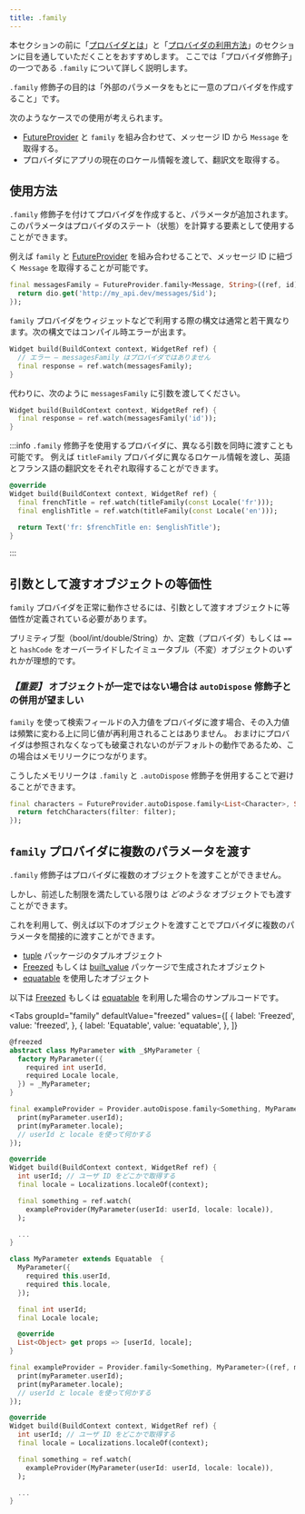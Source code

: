 ```yaml
---
title: .family
---
```



本セクションの前に「[プロバイダとは](/docs/concepts/providers)」と「[プロバイダの利用方法](/docs/concepts/reading)」のセクションに目を通していただくことをおすすめします。
ここでは「プロバイダ修飾子」の一つである `.family` について詳しく説明します。

`.family` 修飾子の目的は「外部のパラメータをもとに一意のプロバイダを作成すること」です。

次のようなケースでの使用が考えられます。

- [FutureProvider] と `family` を組み合わせて、メッセージ ID から `Message` を取得する。
- プロバイダにアプリの現在のロケール情報を渡して、翻訳文を取得する。

## 使用方法

`.family` 修飾子を付けてプロバイダを作成すると、パラメータが追加されます。
このパラメータはプロバイダのステート（状態）を計算する要素として使用することができます。

例えば `family` と [FutureProvider] を組み合わせることで、メッセージ ID に紐づく `Message` を取得することが可能です。

```dart
final messagesFamily = FutureProvider.family<Message, String>((ref, id) async {
  return dio.get('http://my_api.dev/messages/$id');
});
```

`family` プロバイダをウィジェットなどで利用する際の構文は通常と若干異なります。次の構文ではコンパイル時エラーが出ます。

```dart
Widget build(BuildContext context, WidgetRef ref) {
  // エラー – messagesFamily はプロバイダではありません
  final response = ref.watch(messagesFamily);
}
```

代わりに、次のように `messagesFamily` に引数を渡してください。

```dart
Widget build(BuildContext context, WidgetRef ref) {
  final response = ref.watch(messagesFamily('id'));
}
```

:::info
`.family` 修飾子を使用するプロバイダに、異なる引数を同時に渡すことも可能です。
例えば `titleFamily` プロバイダに異なるロケール情報を渡し、英語とフランス語の翻訳文をそれぞれ取得することができます。

```dart
@override
Widget build(BuildContext context, WidgetRef ref) {
  final frenchTitle = ref.watch(titleFamily(const Locale('fr')));
  final englishTitle = ref.watch(titleFamily(const Locale('en')));

  return Text('fr: $frenchTitle en: $englishTitle');
}
```

:::

## 引数として渡すオブジェクトの等価性

`family` プロバイダを正常に動作させるには、引数として渡すオブジェクトに等価性が定義されている必要があります。

プリミティブ型（bool/int/double/String）か、定数（プロバイダ）もしくは `==` と `hashCode` をオーバーライドしたイミュータブル（不変）オブジェクトのいずれかが理想的です。

### _【重要】_ オブジェクトが一定ではない場合は `autoDispose` 修飾子との併用が望ましい

`family` を使って検索フィールドの入力値をプロバイダに渡す場合、その入力値は頻繁に変わる上に同じ値が再利用されることはありません。
おまけにプロバイダは参照されなくなっても破棄されないのがデフォルトの動作であるため、この場合はメモリリークにつながります。

こうしたメモリリークは `.family` と `.autoDispose` 修飾子を併用することで避けることができます。

```dart
final characters = FutureProvider.autoDispose.family<List<Character>, String>((ref, filter) async {
  return fetchCharacters(filter: filter);
});
```

## `family` プロバイダに複数のパラメータを渡す

`.family` 修飾子はプロバイダに複数のオブジェクトを渡すことができません。

しかし、前述した制限を満たしている限りは _どのような_ オブジェクトでも渡すことができます。

これを利用して、例えば以下のオブジェクトを渡すことでプロバイダに複数のパラメータを間接的に渡すことができます。

- [tuple](http://pub.dev/packages/tuple) パッケージのタプルオブジェクト
- [Freezed] もしくは [built_value](https://pub.dev/packages/built_value) パッケージで生成されたオブジェクト
- [equatable](https://pub.dev/packages/equatable) を使用したオブジェクト

以下は [Freezed] もしくは [equatable] を利用した場合のサンプルコードです。

<Tabs
  groupId="family"
  defaultValue="freezed"
  values={[
    { label: 'Freezed', value: 'freezed', },
    { label: 'Equatable', value: 'equatable', },
  ]}
>

<TabItem value="freezed">

```dart
@freezed
abstract class MyParameter with _$MyParameter {
  factory MyParameter({
    required int userId,
    required Locale locale,
  }) = _MyParameter;
}

final exampleProvider = Provider.autoDispose.family<Something, MyParameter>((ref, myParameter) {
  print(myParameter.userId);
  print(myParameter.locale);
  // userId と locale を使って何かする
});

@override
Widget build(BuildContext context, WidgetRef ref) {
  int userId; // ユーザ ID をどこかで取得する
  final locale = Localizations.localeOf(context);

  final something = ref.watch(
    exampleProvider(MyParameter(userId: userId, locale: locale)),
  );

  ...
}
```

</TabItem>
<TabItem value="equatable">

```dart
class MyParameter extends Equatable  {
  MyParameter({
    required this.userId,
    required this.locale,
  });

  final int userId;
  final Locale locale;

  @override
  List<Object> get props => [userId, locale];
}

final exampleProvider = Provider.family<Something, MyParameter>((ref, myParameter) {
  print(myParameter.userId);
  print(myParameter.locale);
  // userId と locale を使って何かする
});

@override
Widget build(BuildContext context, WidgetRef ref) {
  int userId; // ユーザ ID をどこかで取得する
  final locale = Localizations.localeOf(context);

  final something = ref.watch(
    exampleProvider(MyParameter(userId: userId, locale: locale)),
  );

  ...
}
```
</TabItem>
</Tabs>

[freezed]: https://pub.dev/packages/freezed
[equatable]: https://pub.dev/packages/equatable
[futureprovider]: ../../providers/future_provider
